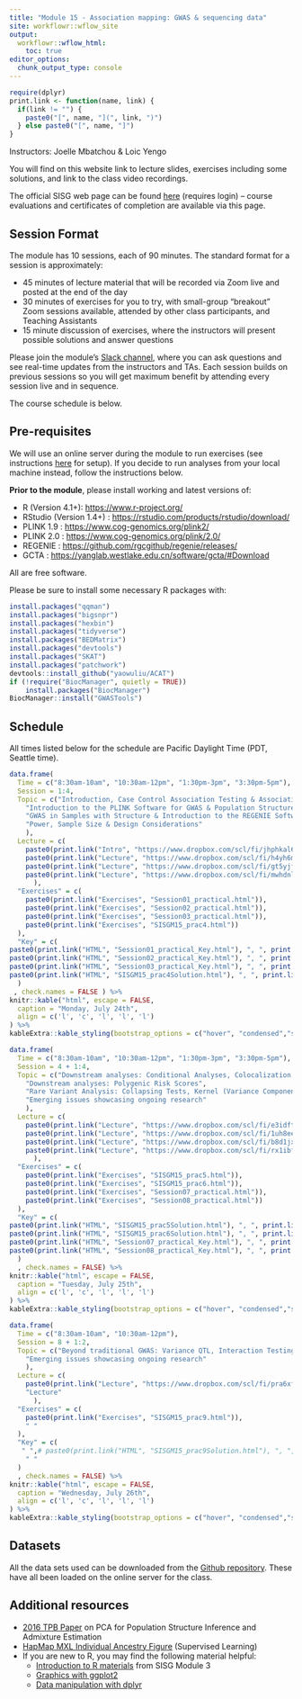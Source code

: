 ```yaml
---
title: "Module 15 - Association mapping: GWAS & sequencing data"
site: workflowr::wflow_site
output:
  workflowr::wflow_html:
    toc: true
editor_options:
  chunk_output_type: console
---
```


```r
require(dplyr)
print.link <- function(name, link) {
  if(link != "") { 
    paste0("[", name, "](", link, ")")
  } else paste0("[", name, "]")
}
```

Instructors: Joelle Mbatchou & Loic Yengo

You will find on this website link to lecture slides, exercises including some solutions, and link to the class video recordings.

The official SISG web page can be found [here](https://si.biostat.washington.edu/courses/SM2315) (requires login) – course evaluations and certificates of completion are available via this page.


## Session Format
The module has 10 sessions, each of 90 minutes. The standard format for a session is approximately:

* 45 minutes of lecture material that will be recorded via Zoom live and posted at the end of the day
* 30 minutes of exercises for you to try, with small-group "breakout" Zoom sessions available, attended by other class participants, and Teaching Assistants
* 15 minute discussion of exercises, where the instructors will present possible solutions and answer questions

Please join the module's [Slack channel](https://uwbiostatisticssisg.slack.com), where you can ask questions and see real-time updates from the instructors and TAs.
Each session builds on previous sessions so you will get maximum benefit by attending every session live and in sequence.

The course schedule is below.


## Pre-requisites

We will use an online server during the module to run exercises (see instructions [here](using_server.html) for setup). 
If you decide to run analyses from your local machine instead, follow the instructions below.

**Prior to the module**, please install working and latest versions of:

* R (Version 4.1+): 
  <a href="https://www.r-project.org/" target="_blank">https://www.r-project.org/</a>
* RStudio (Version 1.4+) : 
  <a href="https://rstudio.com/products/rstudio/download/" target="_blank">https://rstudio.com/products/rstudio/download/</a>
* PLINK 1.9 : 
  <a href="https://www.cog-genomics.org/plink2/" target="_blank">https://www.cog-genomics.org/plink2/</a>
* PLINK 2.0 : 
  <a href="https://www.cog-genomics.org/plink/2.0/" target="_blank">https://www.cog-genomics.org/plink/2.0/</a>
* REGENIE : 
  <a href="https://github.com/rgcgithub/regenie/releases/" target="_blank">https://github.com/rgcgithub/regenie/releases/</a>
* GCTA : 
  <a href="https://yanglab.westlake.edu.cn/software/gcta/#Download" target="_blank">https://yanglab.westlake.edu.cn/software/gcta/#Download</a>

All are free software. 

Please be sure to install some necessary R packages with:
```r
install.packages("qqman")
install.packages("bigsnpr")
install.packages("hexbin")
install.packages("tidyverse")
install.packages("BEDMatrix")
install.packages("devtools")
install.packages("SKAT")
install.packages("patchwork")
devtools::install_github("yaowuliu/ACAT")
if (!require("BiocManager", quietly = TRUE))
    install.packages("BiocManager")
BiocManager::install("GWASTools")
```

## Schedule

All times listed below for the schedule are Pacific Daylight Time (PDT, Seattle time).

```r
data.frame(
  Time = c("8:30am-10am", "10:30am-12pm", "1:30pm-3pm", "3:30pm-5pm"),
  Session = 1:4,
  Topic = c("Introduction, Case Control Association Testing & Association Testing with Quantitative Traits",
    "Introduction to the PLINK Software for GWAS & Population Structure Inference",
    "GWAS in Samples with Structure & Introduction to the REGENIE Software",
    "Power, Sample Size & Design Considerations"
    ),
  Lecture = c(
    paste0(print.link("Intro", "https://www.dropbox.com/scl/fi/jhphkal6ei3vviqs6mdpd/SISG2023session00.pdf?rlkey=9zwr53aq01zppi5ehvt89bbyo&dl=0"), ", ", print.link("Lecture", "https://www.dropbox.com/scl/fi/z0ffm3s34dvqfg0h934kn/SISG2023session01.pdf?rlkey=q83u1u6wxc42lbuy5m2ww2ge8&dl=0")),
    paste0(print.link("Lecture", "https://www.dropbox.com/scl/fi/h4yh6mha6mfys59myvw0w/SISG2023session02.pdf?rlkey=p1fecx9td64n84onk2jo1y7t2&dl=0")),
    paste0(print.link("Lecture", "https://www.dropbox.com/scl/fi/gt5yjftxc6qn6wqvn4x7r/SISG2023session03.pdf?rlkey=fqgwjmreo7bnpbaqgyv6ucbw5&dl=0")),
    paste0(print.link("Lecture", "https://www.dropbox.com/scl/fi/mwhdnlx95hhsc037j3izc/L4_Power-Design_M15.pdf?rlkey=htf2hyd65e8hhnmcirntz07i4&dl=0"))
      ),
  "Exercises" = c(
    paste0(print.link("Exercises", "Session01_practical.html")),
    paste0(print.link("Exercises", "Session02_practical.html")),
    paste0(print.link("Exercises", "Session03_practical.html")),
    paste0(print.link("Exercises", "SISGM15_prac4.html"))
  ),
  "Key" = c(
paste0(print.link("HTML", "Session01_practical_Key.html"), ", ", print.link("Rmd", "https://www.dropbox.com/scl/fi/jjl17tlnxou0c9ljiog87/Session01_practical_Key.Rmd?rlkey=n6mizylh2r27flmtfi741jh7w&dl=0")),
paste0(print.link("HTML", "Session02_practical_Key.html"), ", ", print.link("Rmd", "https://www.dropbox.com/scl/fi/qd4p8bdfl7ql3ms37yqxy/Session02_practical_Key.Rmd?rlkey=2vougy9or92xs2uoqids98m8d&dl=0")),
paste0(print.link("HTML", "Session03_practical_Key.html"), ", ", print.link("Rmd", "https://www.dropbox.com/scl/fi/zeletj9631cg32cqw5jzn/Session03_practical_Key.Rmd?rlkey=nzqntqila54y7gc8fdz9qss1z&dl=0")),
paste0(print.link("HTML", "SISGM15_prac4Solution.html"), ", ", print.link("Rmd", "https://www.dropbox.com/scl/fi/7gwy3rtlam322jvtc7h0a/SISGM15_prac4Solution.Rmd?rlkey=umaly08kh828qderjwzay1452&dl=0"))
  )
 , check.names = FALSE ) %>%
knitr::kable("html", escape = FALSE, 
  caption = "Monday, July 24th", 
  align = c('l', 'c', 'l', 'l', 'l')
) %>%
kableExtra::kable_styling(bootstrap_options = c("hover", "condensed","striped"))
```

```r
data.frame(
  Time = c("8:30am-10am", "10:30am-12pm", "1:30pm-3pm", "3:30pm-5pm"),
  Session = 4 + 1:4,
  Topic = c("Downstream analyses: Conditional Analyses, Colocalization, Fine-mapping, Gene-based & Pathways Analysis",
    "Downstream analyses: Polygenic Risk Scores",
    "Rare Variant Analysis: Collapsing Tests, Kernel (Variance Component) Tests and Omnibus Tests",
    "Emerging issues showcasing ongoing research"
    ),
  Lecture = c(
    paste0(print.link("Lecture", "https://www.dropbox.com/scl/fi/e3idft2ibdhewpeo887ru/L5_Downstream-Analyses_M15.pdf?rlkey=b9295tc25icy0xzcjtx3abaag&dl=0")),
    paste0(print.link("Lecture", "https://www.dropbox.com/scl/fi/1uh8ee1rj02vtuqqyh24i/L6_Polygenic_Scores_Lectures_M15.pdf?rlkey=pcej9onlpg2rwn7g1kzx5ukt6&dl=0")),
    paste0(print.link("Lecture", "https://www.dropbox.com/scl/fi/b8d1jxaz1lti0jc2ykcyi/SISG2023session07.pdf?rlkey=bz8x7cffh5gkdtfnr88y2yl18&dl=0")),
    paste0(print.link("Lecture", "https://www.dropbox.com/scl/fi/rx1ibf1gp7f7i0jgf5as8/SISG2023session08.pdf?rlkey=xbl1oblyndjtist0cytm500hc&dl=0"))
      ),
  "Exercises" = c(
    paste0(print.link("Exercises", "SISGM15_prac5.html")),
    paste0(print.link("Exercises", "SISGM15_prac6.html")),
    paste0(print.link("Exercises", "Session07_practical.html")),
    paste0(print.link("Exercises", "Session08_practical.html"))
  ),
  "Key" = c(
paste0(print.link("HTML", "SISGM15_prac5Solution.html"), ", ", print.link("Rmd", "https://www.dropbox.com/scl/fi/p5rwuiw0g5kqtu07dck5u/SISGM15_prac5Solution.Rmd?rlkey=0mo1txmz3pbrbqbs5nspvjft5&dl=0")),
paste0(print.link("HTML", "SISGM15_prac6Solution.html"), ", ", print.link("Rmd", "https://www.dropbox.com/scl/fi/wfl6iw3t7m295k34l8pqz/SISGM15_prac6Solution.Rmd?rlkey=dr8w03macltt6x2xvd0yelgo9&dl=0")),
paste0(print.link("HTML", "Session07_practical_Key.html"), ", ", print.link("Rmd", "https://www.dropbox.com/scl/fi/842rs0pqlzuq4nn1hogn9/Session07_practical_Key.Rmd?rlkey=kpai7wjy4u1rkgz5zeqgnitjy&dl=0")),
paste0(print.link("HTML", "Session08_practical_Key.html"), ", ", print.link("Rmd", "https://www.dropbox.com/scl/fi/xgzxycy66131grshtcs90/Session08_practical_Key.Rmd?rlkey=ndeh8fhxcgowjbcu2c2tqd0zz&dl=0"))
  )
  , check.names = FALSE) %>%
knitr::kable("html", escape = FALSE, 
  caption = "Tuesday, July 25th", 
  align = c('l', 'c', 'l', 'l', 'l')
) %>%
kableExtra::kable_styling(bootstrap_options = c("hover", "condensed","striped"))
```

```r
data.frame(
  Time = c("8:30am-10am", "10:30am-12pm"),
  Session = 8 + 1:2,
  Topic = c("Beyond traditional GWAS: Variance QTL, Interaction Testing, GWAX, Time-to-event, Multi-trait analysis",
    "Emerging issues showcasing ongoing research"
    ),
  Lecture = c(
    paste0(print.link("Lecture", "https://www.dropbox.com/scl/fi/pra6xf0r7vwgsb435povy/L9_Beyond_Standard_GWAS_M15.pdf?rlkey=ewnfj5kl9jpcjsvxpyfsf3b9y&dl=0")),
    "Lecture" 
      ),
  "Exercises" = c(
    paste0(print.link("Exercises", "SISGM15_prac9.html")),
    " "
  ),
  "Key" = c(
   " ",# paste0(print.link("HTML", "SISGM15_prac9Solution.html"), ", ", print.link("Rmd", "https://www.dropbox.com/scl/fi/3gre44f5kkiu8offry1vp/SISGM15_prac9Solution.Rmd?rlkey=9v7qvshezy2bxf5h952jfm1ab&dl=0")),
    " "
  )
  , check.names = FALSE) %>%
knitr::kable("html", escape = FALSE, 
  caption = "Wednesday, July 26th", 
  align = c('l', 'c', 'l', 'l', 'l')
) %>%
kableExtra::kable_styling(bootstrap_options = c("hover", "condensed","striped"))
```


## Datasets

All the data sets used can be downloaded from the [Github repository](https://github.com/joellembatchou/SISG2023_Association_Mapping/tree/master/data).
These have all been loaded on the online server for the class.

## Additional resources

* [2016 TPB Paper](https://faculty.washington.edu/tathornt/sisg/Zheng_Weir_Eigenanalysis_TPB_2016.pdf) on PCA for Population Structure Inference and Admixture Estimation
* [HapMap MXL Individual Ancestry Figure](https://faculty.washington.edu/tathornt/sisg/HapMapMXL_Ancestry_Supervised.pdf) (Supervised Learning)
* If you are new to R, you may find the following material helpful:
  * [Introduction to R materials](https://faculty.washington.edu/kenrice/rintro/) from SISG Module 3
  * [Graphics with ggplot2](https://ggplot2.tidyverse.org/)
  * [Data manipulation with dplyr](http://dplyr.tidyverse.org/)

